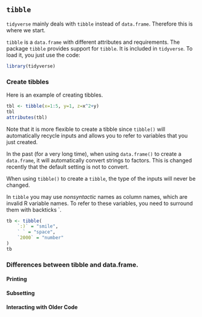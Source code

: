 
## `tibble`

`tidyverse` mainly deals with `tibble` instead of `data.frame`. Therefore this is where we start.

`tibble` is a `data.frame` with different attributes and requirements. The package `tibble` provides support for `tibble`. It is included in `tidyverse`. To load it, you just use the code:

```r
library(tidyverse)
```


### Create tibbles
Here is an example of creating tibbles.

::: {#exm-}

```r
tbl <- tibble(x=1:5, y=1, z=x^2+y)
tbl
attributes(tbl)
```
Note that it is more flexible to create a tibble since `tibble()` will automatically recycle inputs and allows you to refer to variables that you just created.
:::


::: {.callout-note}
In the past (for a very long time), when using `data.frame()` to create a `data.frame`, it will automatically convert strings to factors. This is changed recently that the default setting is not to convert. 

When using `tibble()` to create a `tibble`, the type of the inputs will never be changed.
:::


::: {.callout-note}
In `tibble` you may use *nonsyntactic* names as column names, which are invalid R variable names. To refer to these variables, you need to surround them with backticks `.

```r
tb <- tibble(
    `:)` = "smile",
    ` ` = "space",
    `2000` = "number"
)
tb
```

:::

### Differences between tibble and data.frame.

#### Printing

#### Subsetting

#### Interacting with Older Code

